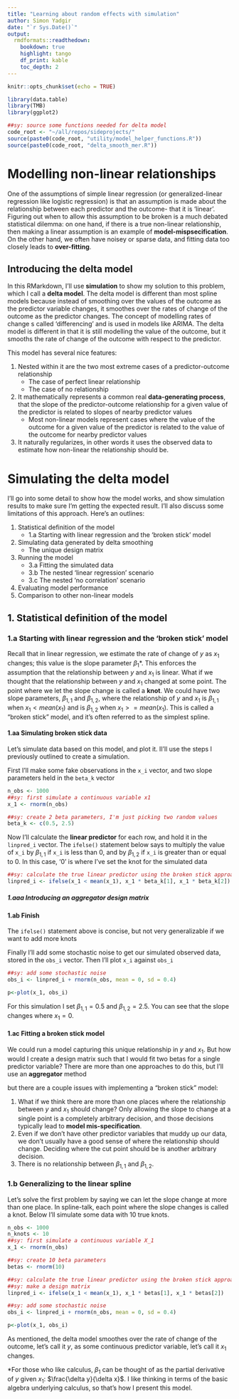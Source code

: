 ```yaml
---
title: "Learning about random effects with simulation"
author: Simon Yadgir
date: "`r Sys.Date()`"
output:
  rmdformats::readthedown:
    bookdown: true
    highlight: tango
    df_print: kable
    toc_depth: 2
---
```


```r
knitr::opts_chunk$set(echo = TRUE)

library(data.table)
library(TMB)
library(ggplot2)

##sy: source some functions needed for delta model
code_root <- "~/all/repos/sideprojects/"
source(paste0(code_root, "utility/model_helper_functions.R"))
source(paste0(code_root, "delta_smooth_mer.R"))

```

# Modelling non-linear relationships

One of the assumptions of simple linear regression (or generalized-linear regression like logistic regression) is that an assumption is made about the relationship between each predictor and the outcome- that it is 'linear'. Figuring out when to allow this assumption to be broken is a much debated statistical dilemma: on one hand, if there is a true non-linear relationship, then making a linear assumption is an example of **model-mispsecification**. On the other hand, we often have noisey or sparse data, and fitting data too closely leads to **over-fitting**.

## Introducing the delta model

In this RMarkdown, I'll use **simulation** to show my solution to this problem, which I call a **delta model**. The delta model is different than most spline models because instead of smoothing over the values of the outcome as the predictor variable changes, it smoothes over the rates of change of the outcome as the predictor changes. The concept of modelling rates of change s called 'differencing' and is used in models like ARIMA. The delta model is different in that it is still modelling the value of the outcome, but it smooths the rate of change of the outcome with respect to the predictor.

This model has several nice features:

1. Nested within it are the two most extreme cases of a predictor-outcome relationship
    + The case of perfect linear relationship
    + The case of no relationship
2. It mathematically represents a common real **data-generating process**, that the slope of the predictor-outcome relationship for a given value of the predictor is related to slopes of nearby predictor values
    + Most non-linear models represent cases where the value of the outcome for a given value of the predictor is related to the value of the outcome for nearby predictor values
3. It naturally regularizes, in other words it uses the observed data to estimate how non-linear the relationship should be.

# Simulating the delta model

I'll go into some detail to show how the model works, and show simulation results to make sure I'm getting the expected result. I'll also discuss some limitations of this approach. Here's an outlines:

1. Statistical definition of the model
    + 1.a Starting with linear regression and the 'broken stick' model
2. Simulating data generated by delta smoothing
    + The unique design matrix
3. Running the model
    + 3.a Fitting the simulated data
    + 3.b The nested 'linear regression' scenario
    + 3.c The nested 'no correlation' scenario
4. Evaluating model performance
5. Comparison to other non-linear models

## 1. Statistical definition of the model

### 1.a Starting with linear regression and the 'broken stick' model
Recall that in linear regression, we estimate the rate of change of $y$ as $x_1$ changes; this value is the slope parameter $\beta_1$\*. This enforces the assumption that the relationship between $y$ and $x_1$ is linear. What if we thought that the relationship between $y$ and $x_1$ changed at some point. The point where we let the slope change is called a **knot**. We could have two slope parameters, $\beta_{1,1}$ and $\beta_{1,2}$, where the relationship of $y$ and $x_1$ is $\beta_{1,1}$ when $x_1<mean(x_1)$ and is $\beta_{1,2}$ when $x_1>=mean(x_1)$. This is called a "broken stick" model, and it's often referred to as the simplest spline. 


#### 1.aa Simulating broken stick data
Let's simulate data based on this model, and plot it. II'll use the steps I previously outlined to create a simulation.

First I'll make some fake observations in the `x_i` vector, and two slope parameters held in the `beta_k` vector
```r
n_obs <- 1000
##sy: first simulate a continuous variable x1
x_1 <- rnorm(n_obs)

##sy: create 2 beta parameters, I'm just picking two random values
beta_k <- c(0.5, 2.5)
```


Now I'll calculate the **linear predictor** for each row, and hold it in the `linpred_i` vector. The ``ifelse()`` statement below says to multiply the value of `x_i` by $\beta_{1,1}$ if `x_i` is less than 0, and by $\beta_{1,2}$ if `x_i` is greater than or equal to 0. In this case, '0' is where I've set the knot for the simulated data
```r
##sy: calculate the true linear predictor using the broken stick approach
linpred_i <- ifelse(x_1 < mean(x_1), x_1 * beta_k[1], x_1 * beta_k[2])
```

##### 1.aaa Introducing an aggregator design matrix

#### 1.ab Finish 

The ``ifelse()`` statement above is concise, but not very generalizable if we want to add more knots

Finally I'll add some stochastic noise to get our simulated observed data, stored in the `obs_i` vector. Then I'll plot `x_i` against `obs_i`

```r
##sy: add some stochastic noise
obs_i <- linpred_i + rnorm(n_obs, mean = 0, sd = 0.4)

p<-plot(x_1, obs_i)

```

For this simulation I set $\beta_{1,1}=0.5$ and $\beta_{1,2}=2.5$. You can see that the slope changes where $x_1=0$. 



#### 1.ac Fitting a broken stick model
We could run a model capturing this unique relationship in $y$ and $x_1$. But how would I create a design matrix such that I would fit two betas for a single predictor variable? There are more than one approaches to do this, but I'll use an **aggregator** method 

but there are a couple issues with implementing a "broken stick" model:

1. What if we think there are more than one places where the relationship between $y$ and $x_1$ should change? Only allowing the slope to change at a single point  is a completely arbitrary decision, and those decisions typically lead to **model mis-specification**.
2. Even if we don't have other predictor variables that muddy up our data, we don't usually have a good sense of where the relationship should change. Deciding where the cut point should be is another arbitrary decision.
3. There is no relationship between $\beta_{1,1}$ and $\beta_{1,2}$. 


### 1.b Generalizing to the linear spline

Let's solve the first problem by saying we can let the slope change at more than one place. In spline-talk, each point where the slope changes is called a knot. Below I'll simulate some data with 10 true knots.
```r

n_obs <- 1000
n_knots <- 10
##sy: first simulate a continuous variable X_1
x_1 <- rnorm(n_obs)

##sy: create 10 beta parameters
betas <- rnorm(10)

##sy: calculate the true linear predictor using the broken stick approach
##sy: make a design matrix 
linpred_i <- ifelse(x_1 < mean(x_1), x_1 * betas[1], x_1 * betas[2])

##sy: add some stochastic noise
obs_i <- linpred_i + rnorm(n_obs, mean = 0, sd = 0.4)

p<-plot(x_1, obs_i)

```
 


As mentioned, the delta model smoothes over the rate of change of the outcome, let's call it $y$, as some continuous predictor variable, let's call it $x_1$ changes.


*For those who like calculus, $\beta_1$ can be thought of as the partial derivative of $y$ given $x_1$: $\frac{\delta y}{\delta x}$. I like thinking in terms of the basic algebra underlying calculus, so that's how I present this model.



